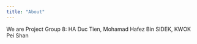 ```yaml
---
title: "About"
---
```


We are Project Group 8: HA Duc Tien, Mohamad Hafez Bin SIDEK, KWOK Pei Shan
